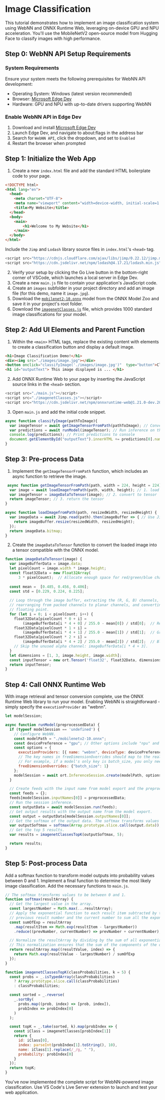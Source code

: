 # Image Classification

This tutorial demonstrates how to implement an image classification system using WebNN and ONNX Runtime Web, leveraging on-device GPU and NPU acceleration. You'll use the MobileNetV2 open-source model from Hugging Face to classify images with high performance.

## Step 0: WebNN API Setup Requirements

### System Requirements

Ensure your system meets the following prerequisites for WebNN API development:

- Operating System: Windows (latest version recommended)
- Browser: [Microsoft Edge Dev](https://www.microsoft.com/en-us/edge/download/insider?form=MA13FJ)
- Hardware: GPU and NPU with up-to-date drivers supporting WebNN

### Enable WebNN API in Edge Dev

1. Download and install [Microsoft Edge Dev](https://www.microsoft.com/en-us/edge/download/insider?form=MA13FJ)
2. Launch Edge Dev, and navigate to about:flags in the address bar
3. Search for `WebNN API`, click the dropdown, and set to `Enabled`
4. Restart the browser when prompted

## Step 1: Initialize the Web App

1. Create a new `index.html` file and add the standard HTML boilerplate code to your page.

```html showLineNumbers
<!DOCTYPE html>
<html lang="en">
  <head>
    <meta charset="UTF-8">
    <meta name="viewport" content="width=device-width, initial-scale=1.0">
    <title>My Website</title>
  </head>
  <body>
    <main>
        <h1>Welcome to My Website</h1>
    </main>
  </body>
</html>
```

Include the `Jimp` and `Lodash` library source files in `index.html`'s `<head>` tag.

```js showLineNumbers
<script src="https://cdnjs.cloudflare.com/ajax/libs/jimp/0.22.12/jimp.min.js" integrity="sha512-8xrUum7qKj8xbiUrOzDEJL5uLjpSIMxVevAM5pvBroaxJnxJGFsKaohQPmlzQP8rEoAxrAujWttTnx3AMgGIww==" crossorigin="anonymous" referrerpolicy="no-referrer"></script>
<script src="https://cdn.jsdelivr.net/npm/lodash@4.17.21/lodash.min.js"></script>
```

2. Verify your setup by clicking the Go Live button in the bottom-right corner of VSCode, which launches a local server in Edge Dev.
3. Create a new `main.js` file to contain your application's JavaScript code.
4. Create an `images` subfolder in your project directory and add an image file (for this demo, name it `image.jpg`).
5. Download the [`mobilenet2-10.onnx`](https://github.com/onnx/models/blob/main/validated/vision/classification/mobilenet/model/mobilenetv2-10.onnx) model from the ONNX Model Zoo and save it in your project's root folder.
6. Download the [`imagenetClasses.js`](https://github.com/microsoft/webnn-developer-preview/blob/33a497a6747eb7a0a9146a78335f15ed1bea57be/Get%20Started/WebNN%20Tutorial/imagenetClasses.js) file, which provides 1000 standard image classifications for your model.

## Step 2: Add UI Elements and Parent Function

1. Within the `<main>` HTML tags, replace the existing content with elements to create a classification button and display a default image.

```html showLineNumbers
<h1>Image Classification Demo!</h1> 
<div><img src="./images/image.jpg"></div> 
<button onclick="classifyImage('./images/image.jpg')"  type="button">Click Me to Classify Image!</button> 
<h1 id="outputText"> This image displayed is ... </h1>
```

2. Add ONNX Runtime Web to your page by inserting the JavaScript source links in the `<head>` section.

```js showLineNumbers
<script src="./main.js"></script> 
<script src="./imagenetClasses.js"></script>
<script src="https://cdn.jsdelivr.net/npm/onnxruntime-web@1.21.0-dev.20250306-e0b66cad28/dist/ort.all.min.js"></script> 
```

3. Open `main.js` and add the initial code snippet.

```js showLineNumbers
async function classifyImage(pathToImage){ 
  var imageTensor = await getImageTensorFromPath(pathToImage); // Convert image to a tensor
  var predictions = await runModel(imageTensor); // Run inference on the tensor
  console.log(predictions); // Print predictions to console
  document.getElementById("outputText").innerHTML += predictions[0].name; // Display prediction in HTML
} 
```

## Step 3: Pre-process Data

1. Implement the `getImageTensorFromPath` function, which includes an async function to retrieve the image.

```js showLineNumbers
 async function getImageTensorFromPath(path, width = 224, height = 224) {
  var image = await loadImagefromPath(path, width, height); // 1. load the image
  var imageTensor = imageDataToTensor(image); // 2. convert to tensor
  return imageTensor; // 3. return the tensor
} 

async function loadImagefromPath(path, resizedWidth, resizedHeight) {
  var imageData = await Jimp.read(path).then(imageBuffer => { // Use Jimp to load the image and resize it.
    return imageBuffer.resize(resizedWidth, resizedHeight);
  });
  return imageData.bitmap;
}
```
2. Create the `imageDataToTensor` function to convert the loaded image into a tensor compatible with the ONNX model.

```js showLineNumbers
function imageDataToTensor(image) {
  var imageBufferData = image.data;
  let pixelCount = image.width * image.height;
  const float32Data = new Float32Array(
      3 * pixelCount);  // Allocate enough space for red/green/blue channels.
 
  const mean =  [0.485, 0.456, 0.406];
  const std = [0.229, 0.224, 0.225];
 
  // Loop through the image buffer, extracting the (R, G, B) channels,
  // rearranging from packed channels to planar channels, and converting to
  // floating point.
  for (let i = 0; i < pixelCount; i++) {
    float32Data[pixelCount * 0 + i] =
        (imageBufferData[i * 4 + 0] / 255.0 - mean[0]) / std[0];  // Red
    float32Data[pixelCount * 1 + i] =
        (imageBufferData[i * 4 + 1] / 255.0 - mean[1]) / std[1];  // Green
    float32Data[pixelCount * 2 + i] =
        (imageBufferData[i * 4 + 2] / 255.0 - mean[2]) / std[2];  // Blue
    // Skip the unused alpha channel: imageBufferData[i * 4 + 3].
  }
  let dimensions = [1, 3, image.height, image.width];
  const inputTensor = new ort.Tensor('float32', float32Data, dimensions);
  return inputTensor;
}
```

## Step 4: Call ONNX Runtime Web

With image retrieval and tensor conversion complete, use the ONNX Runtime Web library to run your model. Enabling WebNN is straightforward - simply specify the `executionProvider` as "webnn".

```js showLineNumbers
let modelSession;

async function runModel(preprocessedData) { 
  if (typeof modelSession == 'undefined') {
    // Configure WebNN.
    const modelPath = "./mobilenetv2-10.onnx";
    const devicePreference = "gpu"; // Other options include "npu" and "cpu".
    const options = {
      executionProviders: [{ name: "webnn", deviceType: devicePreference, powerPreference: "default" }],
      // The key names in freeDimensionOverrides should map to the real input dim names in the model.
      // For example, if a model's only key is batch_size, you only need to set
      freeDimensionOverrides: {"batch_size": 1}
    };
    modelSession = await ort.InferenceSession.create(modelPath, options);
  }

  // Create feeds with the input name from model export and the preprocessed data. 
  const feeds = {}; 
  feeds[modelSession.inputNames[0]] = preprocessedData; 
  // Run the session inference.
  const outputData = await modelSession.run(feeds); 
  // Get output results with the output name from the model export. 
  const output = outputData[modelSession.outputNames[0]]; 
  // Get the softmax of the output data. The softmax transforms values to be between 0 and 1.
  var outputSoftmax = softmax(Array.prototype.slice.call(output.data)); 
  // Get the top 5 results.
  var results = imagenetClassesTopK(outputSoftmax, 5);

  return results; 
}
```

## Step 5: Post-process Data

Add a softmax function to transform model outputs into probability values between 0 and 1. Implement a final function to determine the most likely image classification. Add the necessary functions to `main.js`.

```js showLineNumbers
// The softmax transforms values to be between 0 and 1.
function softmax(resultArray) {
  // Get the largest value in the array.
  const largestNumber = Math.max(...resultArray);
  // Apply the exponential function to each result item subtracted by the largest number, using reduction to get the
  // previous result number and the current number to sum all the exponentials results.
  const sumOfExp = resultArray 
    .map(resultItem => Math.exp(resultItem - largestNumber)) 
    .reduce((prevNumber, currentNumber) => prevNumber + currentNumber);

  // Normalize the resultArray by dividing by the sum of all exponentials.
  // This normalization ensures that the sum of the components of the output vector is 1.
  return resultArray.map((resultValue, index) => {
    return Math.exp(resultValue - largestNumber) / sumOfExp
  });
}

function imagenetClassesTopK(classProbabilities, k = 5) { 
  const probs = _.isTypedArray(classProbabilities)
    ? Array.prototype.slice.call(classProbabilities)
    : classProbabilities;

  const sorted = _.reverse(
    _.sortBy(
      probs.map((prob, index) => [prob, index]),
      probIndex => probIndex[0]
    )
  );

  const topK = _.take(sorted, k).map(probIndex => {
    const iClass = imagenetClasses[probIndex[1]]
    return {
      id: iClass[0],
      index: parseInt(probIndex[1].toString(), 10),
      name: iClass[1].replace(/_/g, " "),
      probability: probIndex[0]
    }
  });
  return topK;
}
```

You've now implemented the complete script for WebNN-powered image classification. Use VS Code's Live Server extension to launch and test your web application.